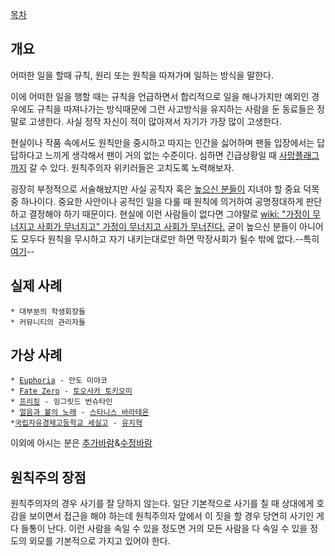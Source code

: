 [[목차]]

== 개요 ==
어떠한 일을 할때 규칙, 원리 또는 원칙을 따져가며 일하는 방식을 말한다. 

이에 어떠한 일을 행할 때는 규칙을 언급하면서 합리적으로 일을 해나가지만 예외인 경우에도 규칙을 따져나가는 방식때문에 그런 사고방식을 유지하는 사람을 둔 동료들은 정말로 고생한다. 사실 정작 자신이 적이 많아져서 자기가 가장 많이 고생한다. 

현실이나 작품 속에서도 원칙만을 중시하고 따지는 인간을 싫어하며 팬들 입장에서는 답답하다고 느끼게 생각해서 팬이 거의 없는 수준이다. 심하면 긴급상황일 때 [[사망플래그]]까지 갈 수 있다. 원칙주의자 위키러들은 고치도록 노력해보자.

굉장히 부정적으로 서술해놨지만 사실 공직자 혹은 [[높으신 분들]]이 지녀야 할 중요 덕목중 하나이다. 중요한 사안이나 공적인 일을 다룰 때 원칙에 의거하여 공명정대하게 판단하고 결정해야 하기 때문이다. 현실에 이런 사람들이 없다면 그야말로 [[wiki: "가정이 무너지고 사회가 무너지고" 가정이 무너지고 사회가 무너진다.]] 굳이 높으신 분들이 아니어도 모두다 원칙을 무시하고 자기 내키는대로만 하면 막장사회가 될수 밖에 없다.--특히 [[대한민국|여기]]--

== 실제 사례 ==
 * 대부분의 학생회장들
 * 커뮤니티의 관리자들


== 가상 사례 ==
 * [[Euphoria]] - 안도 미야코
 * [[Fate Zero]] - [[토오사카 토키오미]]
 * [[프리징]] - 잉그릿드 번슈타인
 * [[얼음과 불의 노래]] - [[스타니스 바라테온]]
 *[[국립자유경제고등학교 세실고]] - [[유지혁]]

이외에 아시는 분은 [[추가바람]]&[[수정바람]]

== 원칙주의 장점 ==
원칙주의자의 경우 사기를 잘 당하지 않는다. 일단 기본적으로 사기를 칠 때 상대에게 호감을 보이면서 접근을 해야 하는데 원칙주의자 앞에서 이 짓을 할 경우 당연히 사기인 게 다 들통이 난다. 이런 사람을 속일 수 있을 정도면 거의 모든 사람을 다 속일 수 있을 정도의 외모를 기본적으로 가지고 있어야 한다.

